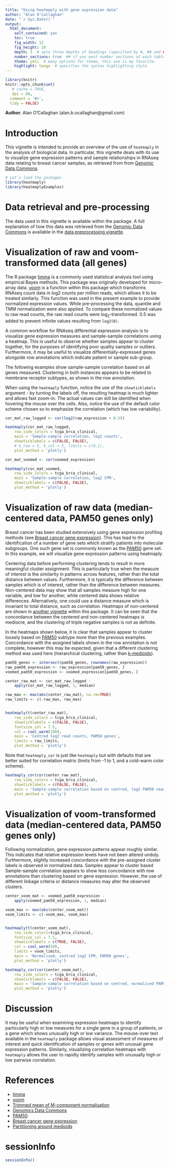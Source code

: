 ```yaml
---
title: "Using heatmaply with gene expression data"
author: "Alan O'Callaghan"
date: "`r Sys.Date()`"
output:
  html_document:
    self_contained: yes
    toc: true
    fig_width: 12
    fig_height: 10
    depth: 3  # upto three depths of headings (specified by #, ## and ###)  
    number_sections: true  ## if you want number sections at each table header
    theme: yeti  # many options for theme, this one is my favorite.
    highlight: tango  # specifies the syntax highlighting style
---
```

<!--
%\VignetteEngine{knitr::rmarkdown}
%\VignetteIndexEntry{Using heatmaply with gene expression data}
-->


```r
library(knitr)
knitr::opts_chunk$set(
   # cache = TRUE,
   dpi = 60,
  comment = '#>',
  tidy = FALSE)

```
**Author**: Alan O'Callaghan (alan.b.ocallaghan@gmail.com)




Introduction
============

This vignette is intended to provide an overview of the use of
`heatmaply` in the analysis of biological data. In particular, 
this vignette deals with its use to visualize gene expression patterns and sample relationships in RNAseq data relating to breast cancer samples, as retrieved from from [Genomic Data Commons].

```r
# Let's load the packages
library(heatmaply)
library(heatmaplyExamples)
```


Data retrieval and pre-processing
=================================
The data used in this vignette is available within the package. 
A full explanation of how this data was retrieved from the 
[Genomic Data Commons] is available in the [data preprocessing vignette].


Visualization of raw and voom-transformed data (all genes)
==========================================================
The R package [limma] is a commonly used statistical analysis tool using
empirical Bayes methods. This package was originally developed for micro-array data.
[voom] is a function within this package which transforms RNAseq count data in 
log2 counts per million reads, which allows it to be treated similarly.
This function was used in the present example to provide normalized expression 
values. While pre-processing the data, quantile and TMM normalization
were also applied. To compare these normalized values to raw read counts, 
the raw read counts were log~2~-transformed. 0.5 was
added to prevent infinite values resulting from `log2(0)`.

A common workflow for RNAseq differential expression analysis is to visualize
gene expression measures and sample-sample correlations using a heatmap. 
This is useful to observe whether samples appear to cluster together, for 
the purposes of identifying poor quality samples or outliers.
Furthermore, it may be useful to visualize differentially-expressed genes
alongside row annotations which indicate patient or sample sub-group.

The following examples show sample-sample correlation based on all genes 
measured. Clustering in both instances appears to be related to membrane 
receptor subtypes, as shown in the row annotation. 

When using the `heatmaply` function, notice the use of the `showticklabels` argument - by turning the labels off, the resulting heatmap is much lighter and allows fast zoom-in. The actual values can still be identified when hovering the mouse over the cells. Also, notice the use of the default color scheme chosen so to emphasize the correlation (which has low variability).


```r
cor_mat_raw_logged <- cor(log2(raw_expression + 0.5))

heatmaply(cor_mat_raw_logged, 
    row_side_colors = tcga_brca_clinical,
    main = 'Sample-sample correlation, log2 counts',
    showticklabels = c(FALSE, FALSE),
    # k_row = 5, k_col = 5, limits = c(0,1),
    plot_method = 'plotly')

```


```r

cor_mat_voomed <- cor(voomed_expression)

heatmaply(cor_mat_voomed, 
    row_side_colors = tcga_brca_clinical,
    main = 'Sample-sample correlation, log2 CPM',
    showticklabels = c(FALSE, FALSE),
    plot_method = 'plotly')

```



Visualization of raw data (median-centered data, PAM50 genes only)
=================================================================
Breast cancer has been studied extensively using gene expression profiling methods (see [Breast cancer gene expression]). This has lead to the identification of a number of gene sets which stratify patients into molecular subgroups.
One such gene set is commonly known as the [PAM50] gene set. In this example, we will visualize gene expression patterns using heatmaply.

Centering data before performing clustering tends to result in more meaningful cluster
assignment. This is particularly true when the measure of interest is the similarity in patterns across features, rather than the total distance between values. Furthermore,
it is typically the difference between samples which is of interest, rather than the difference between measures. Non-centered data may show that all samples measure high for one variable, and low for another, while centered data shows relative differences. Alternatively, one could use a distance measure which is invariant to total distance, such as correlation. 
Heatmaps of non-centered are shown in 
[another vignette](non_centred_heatmaps.html) within this package. It can be seen
that the concordance between the centered and non-centered heatmaps is mediocre, and 
the clustering of triple negative samples is not as definite.

In the heatmaps shown below, it is clear that samples appear to cluster loosely 
based on [PAM50] subtype more than the previous examples.
Concordance with the assigned labels shown in the row annotation 
is not complete, however this may be expected, 
given that a different clustering method was used here (hierarchical clustering,
rather than [k-medioids]).


```r
pam50_genes <- intersect(pam50_genes, rownames(raw_expression))
raw_pam50_expression <- raw_expression[pam50_genes, ]
voomed_pam50_expression <- voomed_expression[pam50_genes, ]

center_raw_mat <- cor_mat_raw_logged - 
    apply(cor_mat_raw_logged, 1, median)

raw_max <- max(abs(center_raw_mat), na.rm=TRUE)
raw_limits <- c(-raw_max, raw_max)


heatmaply(t(center_raw_mat), 
    row_side_colors = tcga_brca_clinical,
    showticklabels = c(FALSE, FALSE),
    fontsize_col = 7.5,
    col = cool_warm(100),
    main = 'Centred log2 read counts, PAM50 genes',
    limits = raw_limits,
    plot_method = 'plotly')


```

Note that `heatmaply_cor` is just like `heatmaply` but with defaults that are better suited for correlation matrix (limits from -1 to 1, and a cold-warm color scheme).

```r
heatmaply_cor(cor(center_raw_mat), 
    row_side_colors = tcga_brca_clinical,
    showticklabels = c(FALSE, FALSE),
    main = 'Sample-sample correlation based on centred, log2 PAM50 read counts',
    plot_method = 'plotly')

```





Visualization of voom-transformed data (median-centered data, PAM50 genes only)
==================
Following normalization, gene expression patterns appear roughly similar. 
This indicates that relative expression levels have not been altered unduly.
Furthermore, slightly increased concordance with the pre-assigned cluster labels
is observed in normalized data. Samples appear to cluster based 
Sample-sample correlation appears to show less concordance with row annotations 
than clustering based on gene expression. However, the use of different
linkage criteria or distance measures may alter the observed clusters.

```r
center_voom_mat <- voomed_pam50_expression - 
    apply(voomed_pam50_expression, 1, median)

voom_max <- max(abs(center_voom_mat))
voom_limits <- c(-voom_max, voom_max)


heatmaply(t(center_voom_mat), 
    row_side_colors=tcga_brca_clinical,
    fontsize_col = 7.5,
    showticklabels = c(TRUE, FALSE),
    col = cool_warm(50),
    limits = voom_limits,
    main = 'Normalised, centred log2 CPM, PAM50 genes',
    plot_method = 'plotly')

```




```r

heatmaply_cor(cor(center_voom_mat), 
    row_side_colors = tcga_brca_clinical,
    showticklabels = c(FALSE, FALSE),
    main = 'Sample-sample correlation based on centred, normalised PAM50 gene expression',
    plot_method = 'plotly')

```



Discussion
==========
It may be useful when examining expression 
heatmaps to identify particularly high or low measures for a single
gene in a group of patients, or a gene which shows unusually high or low variance.
The mouse-over text available in the `heatmaply` 
package allows visual assessment of measures of interest and quick identification
of samples or genes with unusual gene expression patterns.
Similarly, visualizing correlation heatmaps with `heatmaply` allows the user to
rapidly identify samples with unusually high or low pairwise correlation.

References
==========
- [limma]
- [voom](https://genomebiology.biomedcentral.com/articles/10.1186/gb-2014-15-2-r29)
- [Trimmed mean of M-component normalisation][TMM]
- [Genomics Data Commons]
- [PAM50]
- [Breast cancer gene expression]
- [Partitioning around medioids]

[Partitioning around medioids]: https://en.wikipedia.org/wiki/K-medoids
[k-medioids]: https://en.wikipedia.org/wiki/K-medoids
[Genomics Data Commons]: https://gdc.cancer.gov/
[limma]: https://bioconductor.org/packages/release/bioc/html/limma.html
[TMM]: https://www.ncbi.nlm.nih.gov/pmc/articles/PMC2864565/
[PAM50]: http://ascopubs.org/doi/abs/10.1200/jco.2008.18.1370
[Genomic Data Commons]: https://gdc.cancer.gov/
[data preprocessing vignette]: data_preprocessing.html
[voom]: https://genomebiology.biomedcentral.com/articles/10.1186/gb-2014-15-2-r29
[Breast cancer gene expression]: https://www.ncbi.nlm.nih.gov/pubmed/28733194




sessionInfo
===============

```r
sessionInfo()
```


